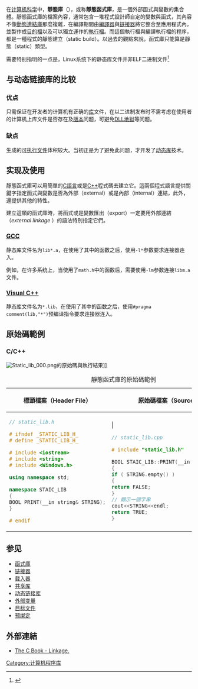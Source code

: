 {{NoteTA
|G1 = IT
|1 = zh-cn:库; zh-tw:函式庫; zh-hk:函數庫;
}}
{{refimprove|time=2015-01-06T06:38:32+00:00}}
在[[计算机科学|计算机科学]]中，'''靜態庫'''（{{lang-en|Static library, Statically-linked library}}），或称'''靜態函式庫'''，是一個外部函式與變數的集合體。靜態函式庫的檔案內容，通常包含一堆程式設計師自定的變數與函式，其內容不像[[動態連結庫|動態連結庫]]那麼複雜，在編譯期間由[[編譯器|編譯器]]與[[链接器|链接器]]將它整合至應用程式內，並製作成[[目的碼|目的檔]]以及可以獨立運作的[[執行檔|執行檔]]。而這個執行檔與編譯執行檔的程序，都是一種程式的靜態建立（static build）。以過去的觀點來說，函式庫只能算是靜態（static）類型。

需要特别指明的一点是，Linux系统下的静态库文件并非ELF二进制文件<ref>{{Cite web|title=File format differences between a static library (.a) and a shared library (.so)?|url=https://stackoverflow.com/questions/41879433/file-format-differences-between-a-static-library-a-and-a-shared-library-so}}</ref>

== 与动态链接库的比较 ==

=== 优点 ===
只需保证在开发者的计算机有正确的[[函式庫|库]]文件，在以二进制发布时不需考虑在使用者的计算机上库文件是否存在及[[版本|版本]]问题，可避免[[DLL地狱|DLL地狱]]等问题。

=== 缺点 ===
生成的[[可执行文件|可执行文件]]体积较大。当初正是为了避免此问题，才开发了[[动态链接库|动态库]]技术。

== 实现及使用 ==

靜態函式庫可以用簡單的[[C語言|C語言]]或是[[C++|C++]]程式碼去建立它。這兩個程式語言提供關鍵字指定函式與變數是否為外部（external）或是內部（internal）連結，此外，還提供其他的特性。

建立這類的函式庫時，將函式或是變數匯出（export）一定要用外部連結（''external linkage'' ）的語法特別指定它們。

=== [[GCC|GCC]] ===
静态库文件名为<code>lib*.a</code>，在使用了其中的函数之后，使用<code>-l*</code>参数要求连接器连入。

例如，在许多系统上，当使用了<code>math.h</code>中的函数后，需要使用<code>-lm</code>参数连接<code>libm.a</code>文件。

=== [[Visual_C++|Visual C++]] ===
静态库文件名为<code>*.lib</code>，在使用了其中的函数之后，使用<code>#pragma comment(lib,"*")</code>预编译指令要求连接器连入。

== 原始碼範例 ==

=== C/C++ ===

[[File:Static_lib_000.png|thumb]]的原始碼與執行結果]]

{| class="wikitable" border="1"
|+ 靜態函式庫的原始碼範例
! 標頭檔案（Header File） !! 原始碼檔案（Source File）
|- valign = "top"
| <syntaxhighlight lang="cpp">
// static_lib.h

# ifndef _STATIC_LIB_H_
# define _STATIC_LIB_H_

# include <iostream>
# include <string>
# include <Windows.h>

using namespace std;

namespace STAIC_LIB
{
BOOL PRINT(__in string& STRING);
}

# endif

</syntaxhighlight>
| | <syntaxhighlight lang="cpp">
// static_lib.cpp

# include "static_lib.h"

BOOL STAIC_LIB::PRINT(__in string& STRING)
{
if ( STRING.empty() )
{
return FALSE;
}
// 顯示一個字串
cout<<STRING<<endl;
return TRUE;
}
</syntaxhighlight>
|}

== 参见 ==

* [[函式庫|函式庫]]
* [[链接器|链接器]]
* [[载入器|载入器]]
* [[共享库|共享库]]
* [[动态链接库|动态链接库]]
* [[外部变量|外部变量]]
* [[目标文件|目标文件]]
* [[预绑定|预绑定]]

== 外部連結 ==

* [http://publications.gbdirect.co.uk/c_book/chapter4/linkage.html The C Book - Linkage.]

[[Category:计算机程序库|Category:计算机程序库]]